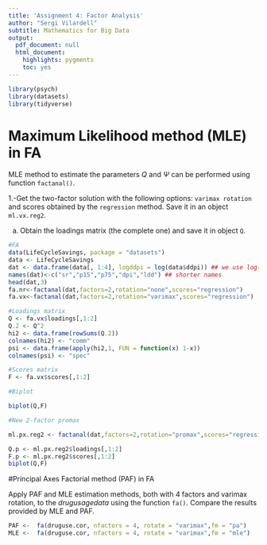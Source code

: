 ```yaml
---
title: 'Assignment 4: Factor Analysis'
author: "Sergi Vilardell"
subtitle: Mathematics for Big Data
output:
  pdf_document: null
  html_document:
    highlights: pygments
    toc: yes
---
```


```r
library(psych)
library(datasets)
library(tidyverse)
```


# Maximum Likelihood method (MLE) in FA

MLE method to estimate the parameters $Q$ and $\Psi$ can be performed using function `factanal()`.

1.-Get the two-factor solution with the following options: `varimax rotation` and scores obtained
by the `regression` method. Save it in an object `ml.vx.reg2`.

(a) Obtain the loadings matrix (the complete one) and save it in object `Q`.

```r
#FA
data(LifeCycleSavings, package = "datasets")
data <- LifeCycleSavings
dat <- data.frame(data[, 1:4], logddpi = log(data$ddpi)) ## we use log(ddpi)
names(dat)<-c("sr","p15","p75","dpi","ldd") ## shorter names
head(dat,3)
fa.nr<-factanal(dat,factors=2,rotation="none",scores="regression")
fa.vx<-factanal(dat,factors=2,rotation="varimax",scores="regression")

```

```r
#Loadings matrix
Q <- fa.vx$loadings[,1:2]
Q.2 <- Q^2
hi2 <- data.frame(rowSums(Q.2))
colnames(hi2) <- "comm"
psi <- data.frame(apply(hi2,1, FUN = function(x) 1-x))
colnames(psi) <- "spec"
```


```r
#Scores matrix
F <- fa.vx$scores[,1:2]

#Biplot

biplot(Q,F)

```

```r
#New 2-factor promax

ml.px.reg2 <- factanal(dat,factors=2,rotation="promax",scores="regression")

Q.p <- ml.px.reg2$loadings[,1:2]
F.p <- ml.px.reg2$scores[,1:2]
biplot(Q,F)
```


#Principal Axes Factorial method (PAF) in FA

Apply PAF and MLE estimation methods, both with 4 factors and varimax rotation, to the $drug usage data$ using the function `fa()`. Compare the results provided by MLE and PAF.

```r
PAF <-  fa(druguse.cor, nfactors = 4, rotate = "varimax",fm = "pa")
MLE <-  fa(druguse.cor, nfactors = 4, rotate = "varimax",fm = "mle")
```

